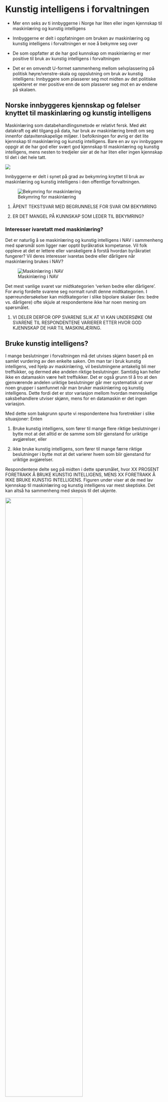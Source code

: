 # Kunstig intelligens i forvaltningen

- Mer enn seks av ti innbyggerne i Norge har liten eller ingen kjennskap til maskinlæring og kunstig intelligens

- Innbyggerne er delt i oppfatningen om bruken av maskinlæring og kunstig intelligens i forvaltningen er noe å bekymre seg over

- De som oppfatter at de har god kunnskap om maskinlæring er mer positive til bruk av kunstig intelligens i forvaltningen

- Det er en omvendt U-formet sammenheng mellom selvplassering på politisk høyre/venstre-skala og oppslutning om bruk av kunstig intelligens: 
Innbyggere som plasserer seg mot midten av det politiske spekteret er mer positive enn de som plasserer seg mot en av endene på skalaen.

## Norske innbyggeres kjennskap og følelser knyttet til maskinlæring og kunstig intelligens

Maskinlæring som databehandlingsmetode er relativt fersk.
Med økt datakraft og økt tilgang på data, har bruk av maskinlæring bredt om seg innenfor datavitenskapelige miljøer.
I befolkningen for øvrig er det lite kjennskap til maskinlæring og kunstig intelligens.
Bare en av syv innbyggere oppgir at de har god eller svært god kjennskap til maskinlæring og kunstig intelligens, mens nesten to tredjeler sier at de har liten eller ingen kjennskap til det i det hele tatt.

<!-- I forkant av spørsmålene får derfor alle en liten introduksjon til hva det er. -->
<!-- De blir opplyst at å bruke maskinlæring innebærer å få datamaskiner til å lære seg å løse oppgaver basert på et datamateriale.  -->
<!-- Ofte kan datamaskinen bli ekstremt treffsikker, men det krever typisk veldig mye datamateriale.  -->
<!-- Maskinlæring er i dag grunnlaget for alt fra automatisk stemmegjenkjenning til førerløse biler. -->
<!-- Den offentlige forvaltningen, inkludert NAV, bruker i enkelte tilfeller maskinlæring for å hjelpe med å ta beslutninger i saker de har ansvar for.  -->
<!-- Formålet er å redusere kostnader og behandlingstid, og å gjøre beslutninger bedre og mer treffsikre.  -->
<!-- Et eksempel kan være å lære en datamaskin å forutsi omtrent hvor lenge en person vil være sykmeldt, basert på informasjon om sykdommen og personen.  -->
<!-- Det kan en saksbehandler da bruke for å velge passende tiltak. -->
<!-- Etter denne korte introduksjonen kartlegger vi deres kjennskap og holdninger rundt bruk av maskinlæring i den offentlige forvaltningen.  -->

![](figs/png/fig_ml_knowledge.png)

Innbyggerne er delt i synet på grad av bekymring knyttet til bruk av maskinlæring og kunstig intelligens i den offentlige forvaltningen. 

![Bekymring for maskinlæring](figs/png/fig_ml_worried.png)

1. ÅPENT TEKSTSVAR MED BEGRUNNELSE FOR SVAR OM BEKYMRING

2. ER DET MANGEL PÅ KUNNSKAP SOM LEDER TIL BEKYMRING?

### Interesser ivaretatt med maskinlæring?

Det er naturlig å se maskinlæring og kunstig intelligens i NAV i sammenheng med spørsmål som ligger nær opptil byråkratisk kompetanse.
Vil folk oppleve at det er lettere eller vanskeligere å forstå hvordan byråkratiet fungerer?
Vil deres interesser ivaretas bedre eller dårligere når maskinlæring brukes i NAV?

![Maskinlæring i NAV](figs/png/fig_nav_ml_helps_interest.png)

Det mest vanlige svaret var midtkategorien 'verken bedre eller dårligere'.
For øvrig fordelte svarene seg normalt rundt denne midtkategorien.
I spørreundersøkelser kan midtkategorier i slike bipolare skalaer (les: bedre vs. dårligere) ofte skjule at respondentene ikke har noen mening om spørsmålet.

1. VI DELER DERFOR OPP SVARENE SLIK AT VI KAN UNDERSØKE OM SVARENE TIL RESPONDENTENE VARIERER ETTER HVOR GOD KJENNSKAP DE HAR TIL MASKINLÆRING.

## Bruke kunstig intelligens?

I mange beslutninger i forvaltningen må det utvises skjønn basert på en samlet vurdering av den enkelte saken.
Om man tar i bruk kunstig intelligens, ved hjelp av maskinlæring, vil beslutningene antakelig bli mer treffsikker, og dermed øke andelen riktige beslutninger.
Samtidig kan heller ikke en datamaskin være helt treffsikker. 
Det er også grunn til å tro at den gjenværende andelen uriktige beslutninger går mer systematisk ut over noen grupper i samfunnet når man bruker maskinlæring og kunstig intelligens. 
Dette fordi det er stor variasjon mellom hvordan menneskelige saksbehandlere utviser skjønn, mens for en datamaskin er det ingen variasjon.

Med dette som bakgrunn spurte vi respondentene hva foretrekker i slike situasjoner: 
Enten 

1. Bruke kunstig intelligens, som fører til mange flere riktige beslutninger i bytte mot at det alltid er de samme som blir gjenstand for uriktige avgjørelser, eller 

2. ikke bruke kunstig intelligens, som fører til mange færre riktige beslutninger i bytte mot at det varierer hvem som blir gjenstand for uriktige avgjørelser.

Respondentene delte seg på midten i dette spørsmålet, hvor XX PROSENT FORETRAKK Å BRUKE KUNSTIG INTELLIGENS, MENS XX FORETRAKK Å IKKE BRUKE KUNSTIG INTELLIGENS.
Figuren under viser at de med lav kjennskap til maskinlæring og kunstig intelligens var mest skeptiske.
Det kan altså ha sammenheng med skepsis til det ukjente.

![](figs/png/fig_relval_ml_know.png){width='70%'}

Spørsmålet har også en politisk-filosofisk dimensjon over seg.
Premisset som legges til grunn for spørsmålet er at man ved å innføre kunstig intelligens påvirker fordelingen av riktige beslutninger. 
(Man kan selvsagt diskutere om dette er en riktig virkelighetsbeskrivelse av en forvaltning som bruker kunstig intelligens versus en som ikke gjør det. 
Vi kommer i denne omgang ikke nærmere inn på dette.)
Det blir da et spørsmål om fordeling av goder, og om man er villig til å ofre et lite antall individer som systematisk forfordeles med uriktige beslutninger, mot at populasjonen som helhet nyter godt av en høyere andel riktige beslutninger.

Ut fra dette perspektivet gir det mening at de som plasserer seg lengst til venstre er minst villige til å bruke kunstig intelligens.
Vi noterer oss også at de som plasserer seg lengst til høyre også er mindre villige til å bruke kunstig intelligens når konsekvensene av bruken presenteres slik som den har blitt gjort i dette konkrete tilfellet.

![](figs/png/fig_relval_polscale.png){width='70%'}


Det er viktig å ha i mente at de to siste kulepunktene omhandler svar som blir gitt i en spesifikk "framing" av kunstig intelligens; nemlig en situasjon hvor bruken av kunstig intelligens påvirker beslutningene på en måte som gjør dem mer treffsikre, men samtidig mer systematisk feildiagnostiserer. 

Når vi fokuserte spesifikt på en endring av hvordan beslutninger fattes ved bruk av kunstig intelligens kontra uten. 
